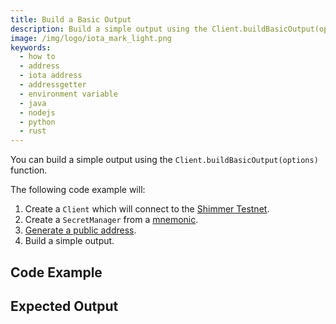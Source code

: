 ```yaml
---
title: Build a Basic Output
description: Build a simple output using the Client.buildBasicOutput(options) function.
image: /img/logo/iota_mark_light.png
keywords:
  - how to
  - address
  - iota address
  - addressgetter
  - environment variable
  - java
  - nodejs
  - python
  - rust
---
```



You can build a simple output using the `Client.buildBasicOutput(options)` function.

The following code example will:

1. Create a `Client` which will connect to the [Shimmer Testnet](https://api.testnet.shimmer.network).
2. Create a `SecretManager` from a [mnemonic](02_generate_mnemonic.mdx).
3. [Generate a public address](03_generate_addresses.mdx).
4. Build a simple output.

## Code Example

<Tabs groupId="language">
  <TabItem value="rust" label="Rust">
    <RustCode />
  </TabItem>
  <TabItem value="node" label="Node.js">
    <NodejsCode />
  </TabItem>
  <TabItem value="python" label="Python">
    <PythonCode />
  </TabItem>
  <TabItem value="java" label="Java">
    <JavaCode />
  </TabItem>
</Tabs>

## Expected Output

<Tabs groupId="language">
  <TabItem value="rust" label="Rust">
    <RustOutput />
  </TabItem>
  <TabItem value="node" label="Node.js">
    <NodejsOutput />
  </TabItem>
  <TabItem value="python" label="Python">
    <PythonOutput />
  </TabItem>
  <TabItem value="java" label="Java">
    <JavaOutput />
  </TabItem>
</Tabs>
